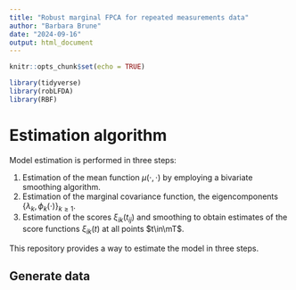 ```yaml
---
title: "Robust marginal FPCA for repeated measurements data"
author: "Barbara Brune"
date: "2024-09-16"
output: html_document
---
```


```r
knitr::opts_chunk$set(echo = TRUE)
```

```r
library(tidyverse)
library(robLFDA)
library(RBF)
```

# Estimation algorithm 

Model estimation is performed in three steps:

1. Estimation of the mean function $\mu(\cdot, \cdot)$ by employing a bivariate smoothing algorithm.
2. Estimation of the marginal covariance function, the eigencomponents $\{\lambda_k, \phi_k(\cdot)\}_{k\geq 1}$.
3. Estimation of the scores $\xi_{ik}(t_{ij})$ and smoothing to obtain estimates of the score functions $\xi_{ik}(t)$ at all points $t\in\mT$.

This repository provides a way to estimate the model in three steps.

## Generate data


